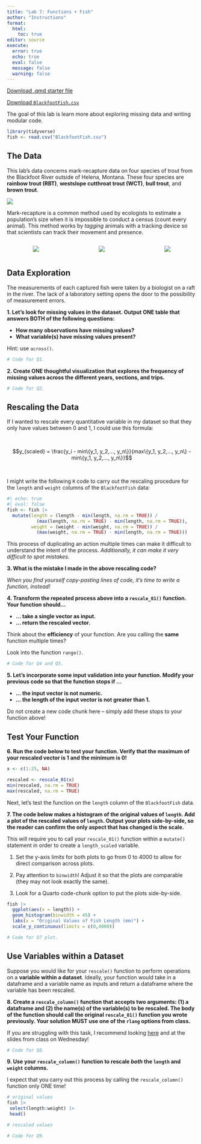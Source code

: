 ```yaml
---
title: "Lab 7: Functions + Fish"
author: "Instructions"
format: 
  html:
    toc: true
editor: source
execute: 
  error: true
  echo: true
  eval: false
  message: false
  warning: false
---
```


[Download .qmd starter file](../../student-versions/labs/lab7-functions.qmd)

[Download `BlackfootFish.csv`](BlackfootFish.csv)

The goal of this lab is learn more about exploring missing data and writing modular code.

```r
library(tidyverse)
fish <- read.csv("BlackfootFish.csv")
```

## The Data

This lab's data concerns mark-recapture data on four species of trout from the Blackfoot River outside of Helena, Montana. These four species are **rainbow trout (RBT)**, **westslope cutthroat trout (WCT)**, **bull trout**, and **brown trout**.

![](https://github.com/earobinson95/stat331-calpoly/blob/master/lab-assignments/lab7/images/blackfoot_river.jpg?raw=true)

Mark-recapture is a common method used by ecologists to estimate a population's size when it is impossible to conduct a census (count every animal). This method works by *tagging* animals with a tracking device so that scientists can track their movement and presence.

<center>

::: columns
::: {.column width="25%"}
![](https://github.com/earobinson95/stat331-calpoly/blob/master/lab-assignments/lab7/images/grizzly.jpg?raw=true)
:::

::: {.column width="25%"}
![](https://github.com/earobinson95/stat331-calpoly/blob/master/lab-assignments/lab7/images/condor.jpg?raw=true)
:::

::: {.column width="25%"}
![](https://github.com/earobinson95/stat331-calpoly/blob/master/lab-assignments/lab7/images/fish.PNG?raw=true)
:::
:::

</center>

## Data Exploration

The measurements of each captured fish were taken by a biologist on a raft in the river. The lack of a laboratory setting opens the door to the possibility of measurement errors.

**1. Let's look for missing values in the dataset. Output ONE table that answers BOTH of the following questions:**

+ **How many observations have missing values?**
+ **What variable(s) have missing values present?**

::: callout-tip
Hint: use `across()`.
:::

```r
# Code for Q1.
```

**2. Create ONE thoughtful visualization that explores the frequency of missing values across the different years, sections, and trips.**

```r
# Code for Q2.
```

## Rescaling the Data

If I wanted to rescale every quantitative variable in my dataset so that they only have values between 0 and 1, I could use this formula:

</br>

$$y_{scaled} = \frac{y_i - min\{y_1, y_2,..., y_n\}}{max\{y_1, y_2,..., y_n\} 
- min\{y_1, y_2,..., y_n\}}$$

</br>

I might write the following `R` code to carry out the rescaling procedure for the `length` and `weight` columns of the `BlackfootFish` data:

\vspace{0.25cm}

```r
#| echo: true
#| eval: false
fish <- fish |> 
  mutate(length = (length - min(length, na.rm = TRUE)) / 
           (max(length, na.rm = TRUE) - min(length, na.rm = TRUE)), 
         weight = (weight - min(weight, na.rm = TRUE)) / 
           (max(weight, na.rm = TRUE) - min(length, na.rm = TRUE)))
```

This process of duplicating an action multiple times can make it difficult to understand the intent of the process. *Additionally, it can make it very difficult to spot mistakes.*

**3. What is the mistake I made in the above rescaling code?**

*When you find yourself copy-pasting lines of code, it's time to write a function, instead!*

**4. Transform the repeated process above into a `rescale_01()` function. Your function should...**

+ **... take a single vector as input.**
+ **... return the rescaled vector.**

::: callout-tip

Think about the **efficiency** of your function. Are you calling the **same** function multiple times?

Look into the function `range()`.

:::

```r
# Code for Q4 and Q5.
```

**5. Let's incorporate some input validation into your function. Modify your previous code so that the function stops if ...**

+ **... the input vector is not numeric.**
+ **... the length of the input vector is not greater than 1.**

::: callout-tip

Do not create a new code chunk here -- simply add these stops to your function above!

:::

## Test Your Function

**6. Run the code below to test your function. Verify that the maximum of your rescaled vector is 1 and the minimum is 0!**

```r
x <- c(1:25, NA)

rescaled <- rescale_01(x)
min(rescaled, na.rm = TRUE)
max(rescaled, na.rm = TRUE)
```

Next, let's test the function on the `length` column of the `BlackfootFish` data.

**7. The code below makes a histogram of the original values of `length`. Add a plot of the rescaled values of `length`. Output your plots side-by-side, so the reader can confirm the only aspect that has changed is the scale.**

::: callout-warning

This will require you to call your `rescale_01()` function within a `mutate()` statement in order to create a `length_scaled` variable.

:::

::: callout-tip

1. Set the y-axis limits for both plots to go from 0 to 4000 to allow for direct comparison across plots.

2. Pay attention to `binwidth`! Adjust it so that the plots are comparable (they may not look exactly the same).

3. Look for a Quarto code-chunk option to put the plots side-by-side.

:::

```r
fish |>  
  ggplot(aes(x = length)) + 
  geom_histogram(binwidth = 45) +
  labs(x = "Original Values of Fish Length (mm)") +
  scale_y_continuous(limits = c(0,4000))

# Code for Q7 plot.
```

## Use Variables within a Dataset

Suppose you would like for your `rescale()` function to perform operations on a **variable within a dataset**. Ideally, your function would take in a dataframe and a variable name as inputs and return a dataframe where the variable has been rescaled.

**8. Create a `rescale_column()` function that accepts two arguments: (1) a dataframe and (2) the name(s) of the variable(s) to be rescaled. The body of the function should call the original `rescale_01()` function you wrote previously. Your solution MUST use one of the `rlang` options from class.**

::: callout-tip

If you are struggling with this task, I recommend looking [here](https://rlang.r-lib.org/reference/topic-defuse.html) and  at the slides from class on Wednesday!

:::

```r
# Code for Q8.
```

**9. Use your `rescale_column()` function to rescale *both* the `length` and `weight` columns.**

::: callout-warning

I expect that you carry out this process by calling the `rescale_column()` function only ONE time!

:::

```r
# original values
fish |> 
 select(length:weight) |> 
 head()

# rescaled values

# Code for Q9.

```
